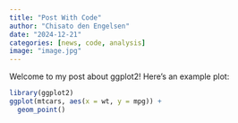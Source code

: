 ```yaml
---
title: "Post With Code"
author: "Chisato den Engelsen"
date: "2024-12-21"
categories: [news, code, analysis]
image: "image.jpg"
---
```


Welcome to my post about ggplot2! Here’s an example plot:

```r
library(ggplot2)
ggplot(mtcars, aes(x = wt, y = mpg)) + 
  geom_point()
```
